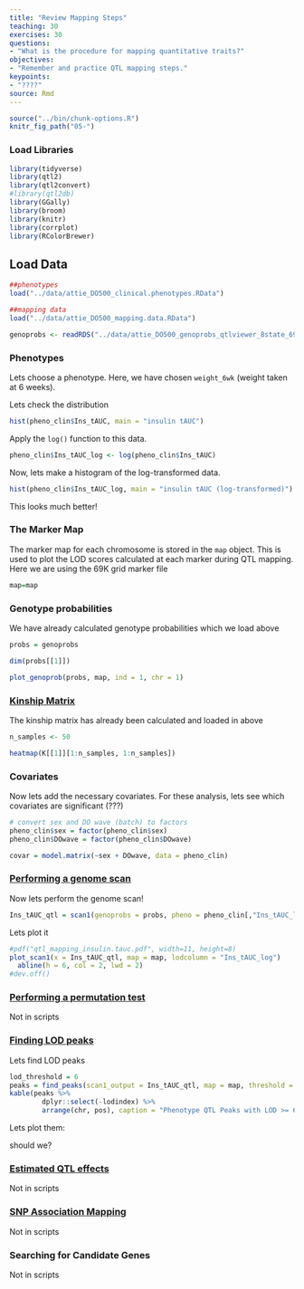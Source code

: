 ```yaml
---
title: "Review Mapping Steps"
teaching: 30
exercises: 30
questions:
- "What is the procedure for mapping quantitative traits?"
objectives:
- "Remember and practice QTL mapping steps."
keypoints:
- "????"
source: Rmd
---
```


```r
source("../bin/chunk-options.R")
knitr_fig_path("05-")
```

### Load Libraries  

```r
library(tidyverse)
library(qtl2)
library(qtl2convert)
#library(qtl2db)
library(GGally)
library(broom)
library(knitr)
library(corrplot)
library(RColorBrewer)

```

## Load Data

```r

##phenotypes
load("../data/attie_DO500_clinical.phenotypes.RData")

##mapping data
load("../data/attie_DO500_mapping.data.RData")

genoprobs <- readRDS("../data/attie_DO500_genoprobs_qtlviewer_8state_69k.rds")

```

### Phenotypes

Lets choose a phenotype.  Here, we have chosen `weight_6wk` (weight taken at 6 weeks).  


Lets check the distribution


```r

hist(pheno_clin$Ins_tAUC, main = "insulin tAUC")

```

Apply the `log()` function to this data.

```r

pheno_clin$Ins_tAUC_log <- log(pheno_clin$Ins_tAUC)

```

Now, lets make a histogram of the log-transformed data.

```r

hist(pheno_clin$Ins_tAUC_log, main = "insulin tAUC (log-transformed)")

```

This looks much better!

### The Marker Map  

The marker map for each chromosome is stored in the `map` object. This is used to plot the LOD scores calculated at each marker during QTL mapping.  Here we are using the 69K grid marker file

```r

map=map

```

### Genotype probabilities  

We have already calculated genotype probabilities which we load above

```r


probs = genoprobs

```

```r

dim(probs[[1]])

```

```r

plot_genoprob(probs, map, ind = 1, chr = 1)

```

### [Kinship Matrix](https://smcclatchy.github.io/mapping/04-calc-kinship/)

The kinship matrix has already been calculated and loaded in above


```r

n_samples <- 50

heatmap(K[[1]][1:n_samples, 1:n_samples])

```

### Covariates    

Now lets add the necessary covariates. For these analysis, lets see which covariates are significant (???)

```r

# convert sex and DO wave (batch) to factors
pheno_clin$sex = factor(pheno_clin$sex)
pheno_clin$DOwave = factor(pheno_clin$DOwave)

covar = model.matrix(~sex + DOwave, data = pheno_clin)

```
### [Performing a genome scan](https://smcclatchy.github.io/mapping/06-perform-genome-scan/) 

Now lets perform the genome scan!

```r

Ins_tAUC_qtl = scan1(genoprobs = probs, pheno = pheno_clin[,"Ins_tAUC_log", drop = FALSE], kinship = K, addcovar = covar, cores = 2)
```


Lets plot it


```r
#pdf("qtl_mapping_insulin.tauc.pdf", width=11, height=8)
plot_scan1(x = Ins_tAUC_qtl, map = map, lodcolumn = "Ins_tAUC_log")
  abline(h = 6, col = 2, lwd = 2)
#dev.off()

```

### [Performing a permutation test](https://smcclatchy.github.io/mapping/10-perform-perm-test/) 

Not in scripts

### [Finding LOD peaks](https://smcclatchy.github.io/mapping/07-find-lod-peaks/)

Lets find LOD peaks

```r
lod_threshold = 6
peaks = find_peaks(scan1_output = Ins_tAUC_qtl, map = map, threshold = lod_threshold, peakdrop = 4, prob = 0.95)
kable(peaks %>% 
        dplyr::select(-lodindex) %>% 
        arrange(chr, pos), caption = "Phenotype QTL Peaks with LOD >= 6")

```

Lets plot them:

should we?

### [Estimated QTL effects](https://smcclatchy.github.io/mapping/11-est-qtl-effects/) 

Not in scripts


### [SNP Association Mapping](https://smcclatchy.github.io/mapping/12-snp-assoc/)

Not in scripts

### Searching for Candidate Genes

Not in scripts
